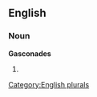 ==English==

===Noun===
'''Gasconades'''

# {{plural of|[[Gasconade]]}}

[[Category:English plurals]]
